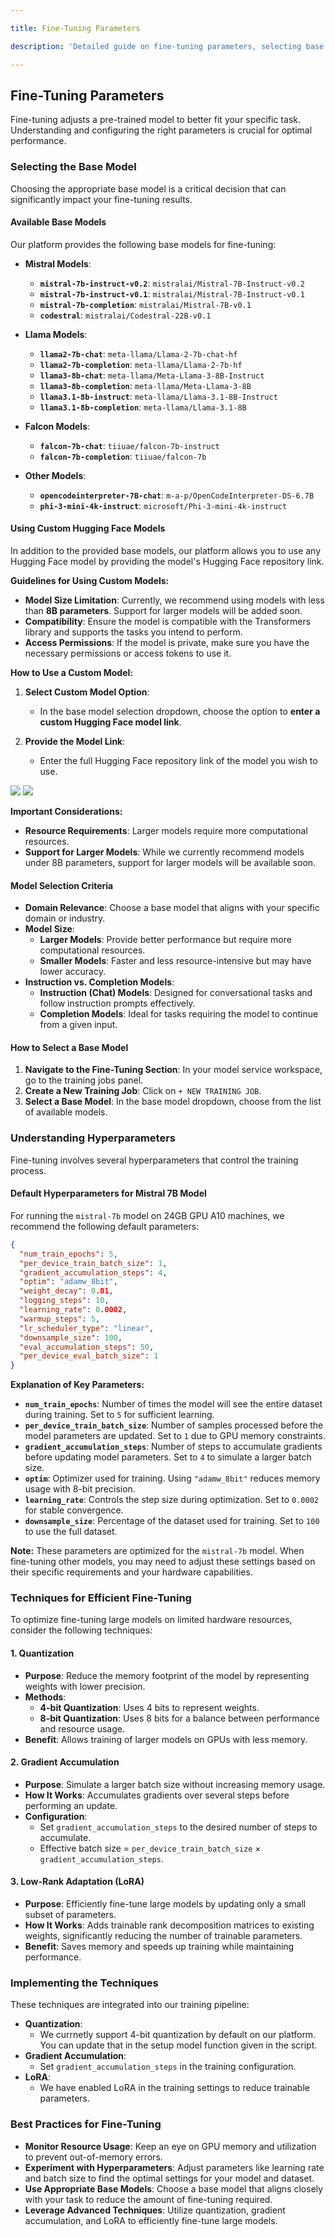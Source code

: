 ```yaml
---

title: Fine-Tuning Parameters

description: 'Detailed guide on fine-tuning parameters, selecting base models, and optimizing for large models'

---
```


## Fine-Tuning Parameters

Fine-tuning adjusts a pre-trained model to better fit your specific task. Understanding and configuring the right parameters is crucial for optimal performance.

### Selecting the Base Model

Choosing the appropriate base model is a critical decision that can significantly impact your fine-tuning results.

#### Available Base Models

Our platform provides the following base models for fine-tuning:

- **Mistral Models**:
  - **`mistral-7b-instruct-v0.2`**: `mistralai/Mistral-7B-Instruct-v0.2`
  - **`mistral-7b-instruct-v0.1`**: `mistralai/Mistral-7B-Instruct-v0.1`
  - **`mistral-7b-completion`**: `mistralai/Mistral-7B-v0.1`
  - **`codestral`**: `mistralai/Codestral-22B-v0.1`

- **Llama Models**:
  - **`llama2-7b-chat`**: `meta-llama/Llama-2-7b-chat-hf`
  - **`llama2-7b-completion`**: `meta-llama/Llama-2-7b-hf`
  - **`llama3-8b-chat`**: `meta-llama/Meta-Llama-3-8B-Instruct`
  - **`llama3-8b-completion`**: `meta-llama/Meta-Llama-3-8B`
  - **`llama3.1-8b-instruct`**: `meta-llama/Llama-3.1-8B-Instruct`
  - **`llama3.1-8b-completion`**: `meta-llama/Llama-3.1-8B`

- **Falcon Models**:
  - **`falcon-7b-chat`**: `tiiuae/falcon-7b-instruct`
  - **`falcon-7b-completion`**: `tiiuae/falcon-7b`

- **Other Models**:
  - **`opencodeinterpreter-7B-chat`**: `m-a-p/OpenCodeInterpreter-DS-6.7B`
  - **`phi-3-mini-4k-instruct`**: `microsoft/Phi-3-mini-4k-instruct`

#### Using Custom Hugging Face Models

In addition to the provided base models, our platform allows you to use any Hugging Face model by providing the model's Hugging Face repository link.

**Guidelines for Using Custom Models:**

- **Model Size Limitation**: Currently, we recommend using models with less than **8B parameters**. Support for larger models will be added soon.
- **Compatibility**: Ensure the model is compatible with the Transformers library and supports the tasks you intend to perform.
- **Access Permissions**: If the model is private, make sure you have the necessary permissions or access tokens to use it.

**How to Use a Custom Model:**

1. **Select Custom Model Option**:
   - In the base model selection dropdown, choose the option to **enter a custom Hugging Face model link**.

2. **Provide the Model Link**:
   - Enter the full Hugging Face repository link of the model you wish to use.

  <Card>
    <img src="/images/finetuning/HF-model1.png"/>
  </Card>
   <Card>
    <img src="/images/finetuning/HF-model-link.png" />
  </Card>


**Important Considerations:**

- **Resource Requirements**: Larger models require more computational resources.
- **Support for Larger Models**: While we currently recommend models under 8B parameters, support for larger models will be available soon.


#### Model Selection Criteria

- **Domain Relevance**: Choose a base model that aligns with your specific domain or industry.
- **Model Size**:
  - **Larger Models**: Provide better performance but require more computational resources.
  - **Smaller Models**: Faster and less resource-intensive but may have lower accuracy.
- **Instruction vs. Completion Models**:
  - **Instruction (Chat) Models**: Designed for conversational tasks and follow instruction prompts effectively.
  - **Completion Models**: Ideal for tasks requiring the model to continue from a given input.

#### How to Select a Base Model

1. **Navigate to the Fine-Tuning Section**: In your model service workspace, go to the training jobs panel.
2. **Create a New Training Job**: Click on `+ NEW TRAINING JOB`.
3. **Select a Base Model**: In the base model dropdown, choose from the list of available models.

### Understanding Hyperparameters

Fine-tuning involves several hyperparameters that control the training process.

#### Default Hyperparameters for Mistral 7B Model

For running the `mistral-7b` model on 24GB GPU A10 machines, we recommend the following default parameters:

```json
{
  "num_train_epochs": 5,
  "per_device_train_batch_size": 1,
  "gradient_accumulation_steps": 4,
  "optim": "adamw_8bit",
  "weight_decay": 0.01,
  "logging_steps": 10,
  "learning_rate": 0.0002,
  "warmup_steps": 5,
  "lr_scheduler_type": "linear",
  "downsample_size": 100,
  "eval_accumulation_steps": 50,
  "per_device_eval_batch_size": 1
}
```
**Explanation of Key Parameters:**

- **`num_train_epochs`**: Number of times the model will see the entire dataset during training. Set to `5` for sufficient learning.
- **`per_device_train_batch_size`**: Number of samples processed before the model parameters are updated. Set to `1` due to GPU memory constraints.
- **`gradient_accumulation_steps`**: Number of steps to accumulate gradients before updating model parameters. Set to `4` to simulate a larger batch size.
- **`optim`**: Optimizer used for training. Using `"adamw_8bit"` reduces memory usage with 8-bit precision.
- **`learning_rate`**: Controls the step size during optimization. Set to `0.0002` for stable convergence.
- **`downsample_size`**: Percentage of the dataset used for training. Set to `100` to use the full dataset.

**Note:** These parameters are optimized for the `mistral-7b` model. When fine-tuning other models, you may need to adjust these settings based on their specific requirements and your hardware capabilities.

### Techniques for Efficient Fine-Tuning

To optimize fine-tuning large models on limited hardware resources, consider the following techniques:

#### 1. Quantization

- **Purpose**: Reduce the memory footprint of the model by representing weights with lower precision.
- **Methods**:
  - **4-bit Quantization**: Uses 4 bits to represent weights.
  - **8-bit Quantization**: Uses 8 bits for a balance between performance and resource usage.
- **Benefit**: Allows training of larger models on GPUs with less memory.

#### 2. Gradient Accumulation

- **Purpose**: Simulate a larger batch size without increasing memory usage.
- **How It Works**: Accumulates gradients over several steps before performing an update.
- **Configuration**:
  - Set `gradient_accumulation_steps` to the desired number of steps to accumulate.
  - Effective batch size = `per_device_train_batch_size` × `gradient_accumulation_steps`.

#### 3. Low-Rank Adaptation (LoRA)

- **Purpose**: Efficiently fine-tune large models by updating only a small subset of parameters.
- **How It Works**: Adds trainable rank decomposition matrices to existing weights, significantly reducing the number of trainable parameters.
- **Benefit**: Saves memory and speeds up training while maintaining performance.

### Implementing the Techniques

These techniques are integrated into our training pipeline:

- **Quantization**:
  - We currnetly support 4-bit quantization by default on our platform. You can update that in the setup model function given in the script.
- **Gradient Accumulation**:
  - Set `gradient_accumulation_steps` in the training configuration.
- **LoRA**:
  - We have enabled LoRA in the training settings to reduce trainable parameters.

### Best Practices for Fine-Tuning

- **Monitor Resource Usage**: Keep an eye on GPU memory and utilization to prevent out-of-memory errors.
- **Experiment with Hyperparameters**: Adjust parameters like learning rate and batch size to find the optimal settings for your model and dataset.
- **Use Appropriate Base Models**: Choose a base model that aligns closely with your task to reduce the amount of fine-tuning required.
- **Leverage Advanced Techniques**: Utilize quantization, gradient accumulation, and LoRA to efficiently fine-tune large models.
